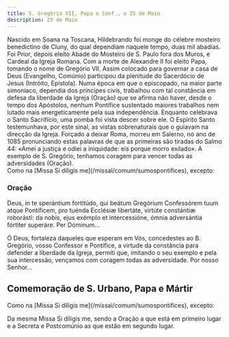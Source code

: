```yaml
---
title: S. Gregório VII, Papa e Conf., a 25 de Maio
description: 25 de Maio
---
```


<aside>
Nascido em Soana na Toscana, Hildebrando foi monge do célebre mosteiro benedictino de Cluny, do qual dependiam naquele tempo, duas mil abadias. Foi Prior, depois eleito Abade do Mosteiro de S. Paulo fora dos Muros, e Cardeal da Igreja Romana. Com a morte de Alexandre II foi eleito Papa, tomando o nome de Gregório VII. Assim colocado para governar a casa de Deus (Evangelho, Comúnio) participou da plenitude do Sacerdócio de Jesus (Intróito, Epístola). Numa época em que o episcopado, na maior parte simoníaco, dependia dos príncipes civis, trabalhou com tal constância em defesa da liberdade da Igreja (Oração) que se afirma não haver, desde o tempo dos Apóstolos, nenhum Pontífice sustentado maiores trabalhos nem lutado mais energeticamente pela sua independência. Enquanto celebrava o Santo Sacrifício, uma pomba foi vista descer sobre ele. O Espírito Santo testemunhava, por este sinal, as vistas sobrenaturais que o guiavam na direcção da Igreja. Forçado a deixar Roma, morreu em Salerno, no ano de 1085 pronunciando estas palavras de que as primeiras são tiradas do Salmo 44: «Amei a justiça e odiei a iniquidade: eis porque morro exilado». A exemplo de S. Gregório, tenhamos coragem para vencer todas as adversidades (Oração).
</aside>

<aside>
  Como na [Missa Si díligis me](/missal/comum/sumospontifices), excepto:
</aside>

### Oração

<div class="side-by-side not-content">

Deus, in te sperántium fortitúdo, qui beátum Gregórium Confessórem tuum atque Pontíficem, pro tuénda Ecclésiæ libertáte, virtúte constántiæ roborásti: da nobis, ejus exémplo et intercessióne, ómnia adversántia fórtiter superáre. Per Dóminum...

Ó Deus, fortaleza daqueles que esperam em Vós, concedestes ao B. Gregório, vosso Confessor e Pontífice, a virtude da constância para defender a liberdade da Igreja, permiti que, imitando o seu exemplo e pela sua intercessão, vençamos com coragem todas as adversidade. Por nosso Senhor...

</div>

## Comemoração de S. Urbano, Papa e Mártir

<aside>
Como na [Missa Si díligis me](/missal/comum/sumospontifices), excepto:

Da mesma Missa Si díligis me, sendo a Oração a que está em primeiro lugar e a Secreta e Postcomúnio as que estão em segundo lugar.

</aside>
